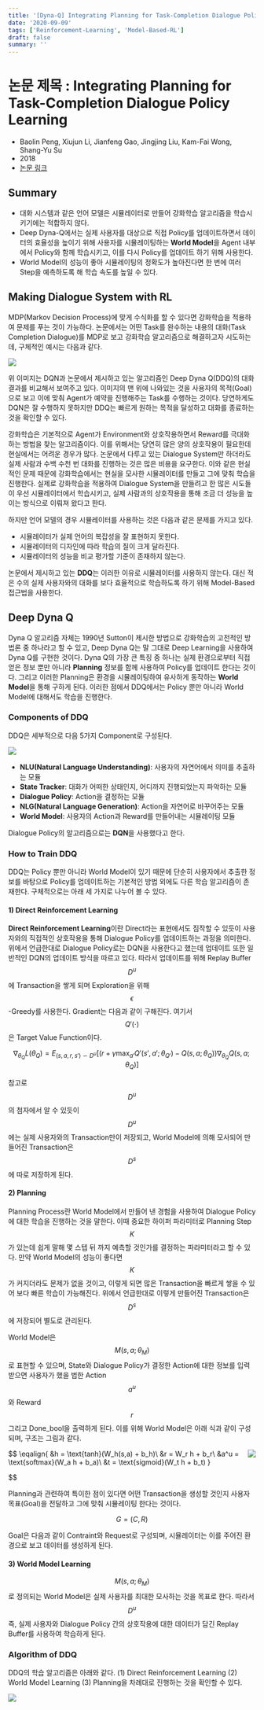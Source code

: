 ```yaml
---
title: '[Dyna-Q] Integrating Planning for Task-Completion Dialogue Policy Learning'
date: '2020-09-09'
tags: ['Reinforcement-Learning', 'Model-Based-RL']
draft: false
summary: ''
---
```


# 논문 제목 : Integrating Planning for Task-Completion Dialogue Policy Learning

- Baolin Peng, Xiujun Li, Jianfeng Gao, Jingjing Liu, Kam-Fai Wong, Shang-Yu Su
- 2018
- [논문 링크](https://arxiv.org/abs/1801.06176)

## Summary

- 대화 시스템과 같은 언어 모델은 시뮬레이터로 만들어 강화학습 알고리즘을 학습시키기에는 적합하지 않다.
- Deep Dyna-Q에서는 실제 사용자를 대상으로 직접 Policy를 업데이트하면서 데이터의 효율성을 높이기 위해 사용자를 시뮬레이팅하는 **World Model**을 Agent 내부에서 Policy와 함께 학습시키고, 이를 다시 Policy를 업데이트 하기 위해 사용한다.
- World Model의 성능이 좋아 시뮬레이팅의 정확도가 높아진다면 한 번에 여러 Step을 예측하도록 해 학습 속도를 높일 수 있다.

## Making Dialogue System with RL

MDP(Markov Decision Process)에 맞게 수식화를 할 수 있다면 강화학습을 적용하여 문제를 푸는 것이 가능하다. 논문에서는 어떤 Task를 완수하는 내용의 대화(Task Completion Dialogue)를 MDP로 보고 강화학습 알고리즘으로 해결하고자 시도하는데, 구체적인 예시는 다음과 같다.

<img
  src="/static/images/paper-review/ddq_two_sample_dialogue_sessions.png"
  className="mx-auto my-4 block w-[40em]"
/>

위 이미지는 DQN과 논문에서 제시하고 있는 알고리즘인 Deep Dyna Q(DDQ)의 대화 결과를 비교해서 보여주고 있다. 이미지의 맨 위에 나와있는 것을 사용자의 목적(Goal)으로 보고 이에 맞춰 Agent가 예약을 진행해주는 Task를 수행하는 것이다. 당연하게도 DQN은 잘 수행하지 못하지만 DDQ는 빠르게 원하는 목적을 달성하고 대화를 종료하는 것을 확인할 수 있다.

강화학습은 기본적으로 Agent가 Environment와 상호작용하면서 Reward를 극대화하는 방법을 찾는 알고리즘이다. 이를 위해서는 당연히 많은 양의 상호작용이 필요한데 현실에서는 어려운 경우가 많다. 논문에서 다루고 있는 Dialogue System만 하더라도 실제 사람과 수백 수천 번 대화를 진행하는 것은 많은 비용을 요구한다. 이와 같은 현실적인 문제 때문에 강화학습에서는 현실을 모사한 시뮬레이터를 만들고 그에 맞춰 학습을 진행한다. 실제로 강화학습을 적용하여 Dialogue System을 만들려고 한 많은 시도들이 우선 시뮬레이터에서 학습시키고, 실제 사람과의 상호작용을 통해 조금 더 성능을 높이는 방식으로 이뤄져 왔다고 한다.

하지만 언어 모델의 경우 시뮬레이터를 사용하는 것은 다음과 같은 문제를 가지고 있다.

- 시뮬레이터가 실제 언어의 복잡성을 잘 표현하지 못한다.
- 시뮬레이터의 디자인에 따라 학습의 질이 크게 달라진다.
- 시뮬레이터의 성능을 비교 평가할 기준이 존재하지 않는다.

논문에서 제시하고 있는 **DDQ**는 이러한 이유로 시뮬레이터를 사용하지 않는다. 대신 적은 수의 실제 사용자와의 대화를 보다 효율적으로 학습하도록 하기 위해 Model-Based 접근법을 사용한다.

## Deep Dyna Q

Dyna Q 알고리즘 자체는 1990년 Sutton이 제시한 방법으로 강화학습의 고전적인 방법론 중 하나라고 할 수 있고, Deep Dyna Q는 말 그대로 Deep Learning을 사용하여 Dyna Q를 구현한 것이다. Dyna Q의 가장 큰 특징 중 하나는 실제 환경으로부터 직접 얻은 정보 뿐만 아니라 **Planning** 정보를 함께 사용하여 Policy를 업데이트 한다는 것이다. 그리고 이러한 Planning은 환경을 시뮬레이팅하여 유사하게 동작하는 **World Model**을 통해 구하게 된다. 이러한 점에서 DDQ에서는 Policy 뿐만 아니라 World Model에 대해서도 학습을 진행한다.

### Components of DDQ

DDQ은 세부적으로 다음 5가지 Component로 구성된다.

<img src="/static/images/paper-review/ddq_dialogue_agent.png" className="mx-auto block w-[28em]" />

- **NLU(Natural Language Understanding)**: 사용자의 자연어에서 의미를 추출하는 모듈
- **State Tracker**: 대화가 어떠한 상태인지, 어디까지 진행되었는지 파악하는 모듈
- **Dialogue Policy**: Action을 결정하는 모듈
- **NLG(Natural Language Generation)**: Action을 자연어로 바꾸어주는 모듈
- **World Model**: 사용자의 Action과 Reward를 만들어내는 시뮬레이팅 모듈

Dialogue Policy의 알고리즘으로는 **DQN**을 사용했다고 한다.

### How to Train DDQ

DDQ는 Policy 뿐만 아니라 World Model이 있기 때문에 단순히 사용자에서 추출한 정보를 바탕으로 Policy를 업데이트하는 기본적인 방법 외에도 다른 학습 알고리즘이 존재한다. 구체적으로는 아래 세 가지로 나누어 볼 수 있다.

#### 1) Direct Reinforcement Learning

**Direct Reinforcement Learning**이란 Direct라는 표현에서도 짐작할 수 있듯이 사용자와의 직접적인 상호작용을 통해 Dialogue Policy를 업데이트하는 과정을 의미한다. 위에서 언급한대로 Dialogue Policy로는 DQN을 사용한다고 했는데 업데이트 또한 일반적인 DQN의 업데이트 방식을 따르고 있다. 따라서 업데이트를 위해 Replay Buffer $$D^u$$에 Transaction을 쌓게 되며 Exploration을 위해 $$\epsilon$$-Greedy를 사용한다. Gradient는 다음과 같이 구해진다. 여기서 $$Q'(\cdot)$$은 Target Value Function이다.

$$
\nabla_{\theta_Q}L(\theta_Q) = E_{(s,a,r,s') \backsim D^u}[(r + \gamma \max_{a'} Q'(s', a'; \theta_{Q'}) - Q(s,a;\theta_Q)) \nabla_{\theta_Q} Q(s, a; \theta_Q) ]
$$

참고로 $$D^u$$의 첨자에서 알 수 있듯이 $$D^u$$에는 실제 사용자와의 Transaction만이 저장되고, World Model에 의해 모사되어 만들어진 Transaction은 $$D^s$$에 따로 저장하게 된다.

#### 2) Planning

Planning Process란 World Model에서 만들어 낸 경험을 사용하여 Dialogue Policy에 대한 학습을 진행하는 것을 말한다. 이때 중요한 하이퍼 파라미터로 Planning Step $$K$$가 있는데 쉽게 말해 몇 스텝 뒤 까지 예측할 것인가를 결정하는 파라미터라고 할 수 있다. 만약 World Model의 성능이 좋다면 $$K$$가 커지더라도 문제가 없을 것이고, 이렇게 되면 많은 Transaction을 빠르게 쌓을 수 있어 보다 빠른 학습이 가능해진다. 위에서 언급한대로 이렇게 만들어진 Transaction은 $$D^s$$에 저장되어 별도로 관리된다.

World Model은 $$M(s,a;\theta_M)$$로 표현할 수 있으며, State와 Dialogue Policy가 결정한 Action에 대한 정보를 입력 받으면 사용자가 했을 법한 Action $$a^u$$와 Reward $$r$$ 그리고 Done_bool을 출력하게 된다. 이를 위해 World Model은 아래 식과 같이 구성되며, 구조는 그림과 같다.

<img
  src="/static/images/paper-review/ddq_world_model_architecture.png"
  className="mx-auto block w-[25em]"
  align="right"
/>

$$
\eqalign{
    &h = \text{tanh}(W_h(s,a) + b_h)\\
    &r = W_r h + b_r\\
    &a^u = \text{softmax}(W_a h + b_a)\\
    &t = \text{sigmoid}(W_t h + b_t)
}


$$

Planning과 관련하여 특이한 점이 있다면 어떤 Transaction을 생성할 것인지 사용자 목표(Goal)을 전달하고 그에 맞춰 시뮬레이팅 한다는 것이다.

$$
G = (C, R)
$$

Goal은 다음과 같이 Contraint와 Request로 구성되며, 시뮬레이터는 이를 주어진 환경으로 보고 데이터를 생성하게 된다.

#### 3) World Model Learning

$$M(s,a;\theta_M)$$로 정의되는 World Model은 실제 사용자를 최대한 모사하는 것을 목표로 한다. 따라서 $$D^u$$ 즉, 실제 사용자와 Dialogue Policy 간의 상호작용에 대한 데이터가 담긴 Replay Buffer를 사용하여 학습하게 된다.

### Algorithm of DDQ

DDQ의 학습 알고리즘은 아래와 같다. (1) Direct Reinforcement Learning (2) World Model Learning (3) Planning을 차례대로 진행하는 것을 확인할 수 있다.

<img src="/static/images/paper-review/ddq_algorithm.png" className="block w-[28em]" />
